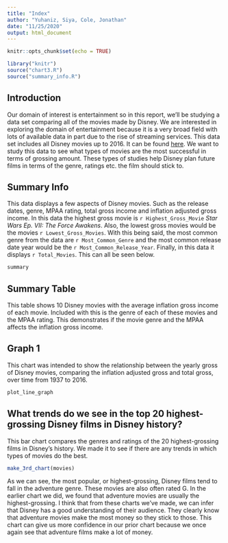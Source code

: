 ```yaml
---
title: "Index"
author: "Yuhaniz, Siya, Cole, Jonathan"
date: "11/25/2020"
output: html_document
---
```


```r
knitr::opts_chunk$set(echo = TRUE)
```

```r
library("knitr")
source("chart3.R")
source("summary_info.R")
```
## Introduction
Our domain of interest is entertainment so in this report, we'll be studying a 
data set comparing all of the movies made by Disney. We are interested in 
exploring the domain of entertainment because it is a very broad field with lots 
of available data in part due to the rise of streaming services. This data set 
includes all Disney movies up to 2016. It can be found [here](https://www.kaggle.com/prateekmaj21/disney-movies?select=disney_movies.csv).
We want to study this data to see what types of movies are the most successful 
in terms of grossing amount. These types of studies help Disney plan future 
films in terms of the genre, ratings etc. the film should stick to.


## Summary Info

This data displays a few aspects of Disney movies. Such as the release dates, genre, MPAA rating, total gross income and inflation adjusted gross income. In this data the highest gross movie is `r Highest_Gross_Movie` *Star Wars Ep. VII: The Force Awakens*. Also, the lowest gross movies would be the movies `r Lowest_Gross_Movies`. With this being said, the most common genre from the data are `r Most_Common_Genre` and the most common release date year would be the `r Most_Common_Release_Year`. Finally, in this data it displays `r Total_Movies`. This can all be seen below.
```r
summary
```


## Summary Table

This table shows 10 Disney movies with the average inflation gross income of each movie. Included with this is the genre of each of these movies and the MPAA rating. This demonstrates if the movie genre and the MPAA affects the inflation gross income. 


## Graph 1
This chart was intended to show the relationship between the yearly gross of Disney movies, comparing the inflation adjusted gross and total gross, over time from 1937 to 2016.
```r
plot_line_graph
```


## What trends do we see in the top 20 highest-grossing Disney films in Disney history?
This bar chart compares the genres and ratings of the 20 highest-grossing 
films in Disney's history. We made it to see if there are any trends in which
types of movies do the best.

``` r
make_3rd_chart(movies)
```

As we can see, the most popular, or highest-grossing, Disney films tend to 
fall in the adventure genre. These movies are also often rated G. In the 
earlier chart we did, we found that adventure movies are usually the 
highest-grossing. I think that from these charts we've made, we can infer that 
Disney has a good understanding of their audience. They clearly know that 
adventure movies make the most money so they stick to those. This chart can 
give us more confidence in our prior chart because we once again see that 
adventure films make a lot of money. 

